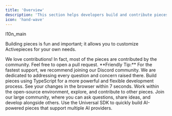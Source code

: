 ```yaml
---
title: 'Overview'
description: 'This section helps developers build and contribute pieces.'
icon: 'hand-wave'
---
```




l10n_main


Building pieces is fun and important; it allows you to customize Activepieces for your own needs.

<Tip>
 We love contributions! In fact, most of the pieces are contributed by the community. Feel free to open a pull request.
</Tip>
<Tip>
**Friendly Tip:**
For the fastest support, we recommend joining our Discord community. We are dedicated to addressing every question and concern raised there.
</Tip>


<CardGroup cols={2}>
  <Card title="Code with TypeScript" icon="code">
    Build pieces using TypeScript for a more powerful and flexible development process.
  </Card>
  <Card title="Hot Reloading" icon="cloud-bolt">
    See your changes in the browser within 7 seconds.
  </Card>
  <Card title="Open Source" icon="earth-americas">
    Work within the open-source environment, explore, and contribute to other pieces.
  </Card>
  <Card title="Community Support" icon="people">
    Join our large community, where you can ask questions, share ideas, and develop alongside others.
  </Card>
  <Card title="Universal AI SDK" icon="brain">
    Use the Universal SDK to quickly build AI-powered pieces that support multiple AI providers.
  </Card>
</CardGroup>
